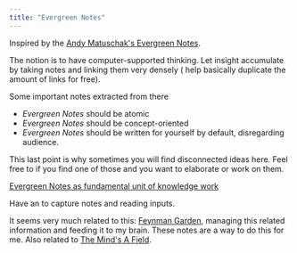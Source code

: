 ```yaml
---
title: "Evergreen Notes"
---
```



Inspired by the [Andy Matuschak's Evergreen Notes](https://notes.andymatuschak.org/Evergreen_notes).

The notion is to have computer-supported thinking. Let insight accumulate by taking notes and linking them very densely (<L name="backlinks" from="evergreen-notes" /> help basically duplicate the amount of links for free).

Some important notes extracted from there
 + *Evergreen Notes* should be atomic
 + *Evergreen Notes* should be concept-oriented
 + *Evergreen Notes* should be written for yourself by default, disregarding audience.

 This last point is why sometimes you will find disconnected ideas here. Feel free to <L name="about-me" from="evergreen-notes" text="reach out" /> if you find one of those and you want to elaborate or work on them.

 [Evergreen Notes as fundamental unit of knowledge work](https://notes.andymatuschak.org/zR6RRbCfY5rFkiimFnaJZKB)

 Have an <L name="inbox" from="evergreen-notes" /> to capture notes and reading inputs.

 It seems very much related to this: [Feynman Garden](https://www.marginalia.nu/log/a_108_feynman_revisited/), managing this related information and feeding it to my brain. These notes are a way to do this for me. Also related to [The Mind's A Field](https://www.marginalia.nu/log/05-minds-field/).

